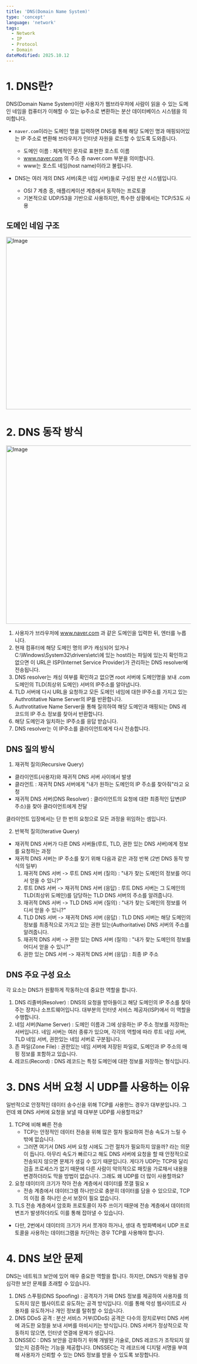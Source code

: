 ```yaml
---
title: 'DNS(Domain Name System)'
type: 'concept'
language: 'network'
tags:
  - Network
  - IP
  - Protocol
  - Domain
dateModified: 2025.10.12
---
```


# 1. DNS란?

DNS(Domain Name System)이란 사용자가 웹브라우저에 사람이 읽을 수 있는 도메인 네임을 컴퓨터가 이해할 수 있는 ip주소로 변환하는 분산 데이터베이스 시스템을 의미합니다.

- ```naver.com```이라는 도메인 명을 입력하면 DNS를 통해 해당 도메인 명과 매핑되어있는 IP 주소로 변환해 브라우저가 인터넷 자원을 로드할 수 있도록 도와줍니다.
    - 도메인 이름 : 체계적인 문자로 표현한 호스트 이름
    - www.naver.com 의 주소 중 naver.com 부분을 의미합니다.
    - www는 호스트 네임(host name)이라고 불립니다.

- DNS는 여러 개의 DNS 서버(혹은 네임 서버)들로 구성된 분산 시스템입니다.
    - OSI 7 계층 중, 애플리케이션 계층에서 동작하는 프로토콜
    - 기본적으로 UDP/53을 기반으로 사용하지만, 특수한 상황에서는 TCP/53도 사용

## 도메인 네임 구조

<img width="980" height="469" alt="Image" src="https://github.com/user-attachments/assets/14ca414c-ad9e-40e7-84dd-4bf4ff140d85" />

# 2. DNS 동작 방식

<img width="1080" height="485" alt="Image" src="https://github.com/user-attachments/assets/04e3afc6-4504-4324-89ea-75fe26363313" />

1. 사용자가 브라우저에 www.naver.com 과 같은 도메인을 입력한 뒤, 엔터를 누릅니다.
2. 현재 컴퓨터에 해당 도메인 명의 IP가 캐싱되어 있거나 C:\Windows\System32\drivers\etc\에 있는 host라는 파일에 있는지 확인하고 없으면 이 URL은 ISP(Internet Service Provider)가 관리하는 DNS resolver에 전송됩니다.
3. DNS resolver는 캐싱 여부를 확인하고 없으면 root 서버에 도메인명을 보내 .com 도메인의 TLD(최상위 도메인) 서버의 IP주소를 알아냅니다.
4. TLD 서버에 다시 URL을 요청하고 모든 도메인 네임에 대한 IP주소를 가지고 있는 Authrotitative Name Server의 IP를 반환합니다.
5. Authrotitative Name Server을 통해 질의하여 해당 도메인과 매핑되는 DNS 레코드의 IP 주소 정보를 찾아서 반환합니다.
6. 해당 도메인과 일치하는 IP주소를 응답 받습니다.
7. DNS resolver는 이 IP주소를 클라이언트에게 다시 전송합니다.

## DNS 질의 방식

1. 재귀적 질의(Recursive Query)
- 클라이언트(사용자)와 재귀적 DNS 서버 사이에서 발생
- 클라언트 : 재귀적 DNS 서버에게 "내가 원하는 도메인의 IP 주소를 찾아줘"라고 요청
- 재귀적 DNS 서버(DNS Resolver) : 클라이언트의 요청에 대한 최종적인 답변(IP 주소)을 찾아 클라이언트에게 전달

클라이언트 입장에서는 단 한 번의 요청으로 모든 과정을 위임하는 셈입니다.

2. 반복적 질의(Iterative Query)
- 재귀적 DNS 서버가 다른 DNS 서버들(루트, TLD, 권한 있는 DNS 서버)에게 정보를 요청하는 과정
- 재귀적 DNS 서버는 IP 주소를 찾기 위해 다음과 같은 과정 반복 (2번 DNS 동작 방식의 일부)
    1. 재귀적 DNS 서버 -> 루트 DNS 서버 (질의) : "내가 찾는 도메인의 정보를 어디서 얻을 수 있니?"
    2. 루트 DNS 서버 -> 재귀적 DNS 서버 (응답) : 루트 DNS 서버는 그 도메인의 TLD(최상위 도메인)를 담당하는 TLD DNS 서버의 주소를 알려줍니다.
    3. 재귀적 DNS 서버 -> TLD DNS 서버 (질의) : "내가 찾는 도메인의 정보를 어디서 얻을 수 있니?"
    4. TLD DNS 서버 -> 재귀적 DNS 서버 (응답) : TLD DNS 서버는 해당 도메인의 정보를 최종적으로 가지고 있는 권한 있는(Authoritative) DNS 서버의 주소를 알려줍니다.
    5. 재귀적 DNS 서버 -> 권한 있는 DNS 서버 (질의) : "내가 찾는 도메인의 정보를 어디서 얻을 수 있니?"
    6. 권한 있는 DNS 서버 -> 재귀적 DNS 서버 (응답) : 최종 IP 주소

## DNS 주요 구성 요소

각 요소는 DNS가 원활하게 작동하는데 중요한 역할을 합니다.

1. DNS 리졸버(Resolver) : DNS의 요청을 받아들이고 해당 도메인의 IP 주소를 찾아주는 장치나 소프트웨어입니다.
대부분의 인터넷 서비스 제공자(ISP)에서 이 역할을 수행합니다.
2. 네임 서버(Name Server) : 도메인 이름과 그에 상응하는 IP 주소 정보를 저장하는 서버입니다. 네임 서버는 여러 종류가 있으며, 각각의 역할에 따라 루트 네임 서버, TLD 네임 서버, 권한있는 네임 서버로 구분됩니다.
3. 존 파일(Zone File) : 권한있는 네임 서버에 저장된 파일로, 도메인과 IP 주소의 매핑 정보를 포함하고 있습니다.
4. 레코드(Record) : DNS 레코드는 특정 도메인에 대한 정보를 저장하는 형식입니다.

# 3. DNS 서버 요청 시 UDP를 사용하는 이유

일반적으로 안정적인 데이터 송수신을 위해 TCP를 사용한느 경우가 대부분입니다. 그런데 왜 DNS 서버에 요청을 보낼 때 대부분 UDP를 사용할까요?

1. TCP에 비해 빠른 전송
    - TCP는 안정적인 데이터 전송을 위해 많은 절차 필요하여 전송 속도가 느릴 수 밖에 없습니다.
    - 그러면 여기서 DNS 서버 요청 시에도 그런 절차가 필요하지 않을까? 라는 의문이 듭니다. 
    아무리 속도가 빠르다고 해도 DNS 서버에 요청을 할 때 안정적으로 전송되지 않으면 문제가 생길 수 있기 때문입니다. 
    게다가 UDP는 TCP와 달리 검출 프로세스가 없기 때문에 다른 사람이 악의적으로 패킷을 가로채서 내용을 변경하더라도 막을 방법이 없습니다. 그래도 왜 UDP를 더 많이 사용할까요?
2. 요청 데이터의 크기가 작아 전송 계층에서 데이터를 쪼갤 필요 x
    - 전송 계층에서 데이터그램 하나만으로 충분히 데이터를 담을 수 있으므로, TCP의 이점 중 하나인 순서 보장이 필요 없습니다.
3. TLS 전송 계층에서 암호화 프로토콜이 자주 쓰이기 때문에 전송 계층에서 데이터의 변조가 발생하더라도 이를 통해 잡아낼 수 있습니다.

- 다만, 2번에서 데이터의 크기가 커서 쪼개야 하거나, 생대 측 방화벽에서 UDP 프로토콜을 사용하는 데이터그램을 차단하는 경우 TCP를 사용해야 합니다.

# 4. DNS 보안 문제

DNS는 네트워크 보안에 있어 매우 중요한 역할을 합니다. 하지만, DNS가 악용될 경우 심각한 보안 문제를 초래할 수 있습니다.

1. DNS 스푸핑(DNS Spoofing) : 공격자가 가짜 DNS 정보를 제공하여 사용자를 의도하지 않은 웹사이트로 유도하는 공격 방식입니다. 이를 통해 악성 웹사이트로 사용자를 유도하거나 개인 정보를 탈취할 수 있습니다.
2. DNS DDoS 공격 : 분산 서비스 거부(DDoS) 공격은 다수의 장치로부터 DNS 서버에 과도한 요청을 보내 서버를 마비시키는 방식입니다. DNS 서버가 정상적으로 작동하지 않으면, 인터넷 연결에 문제가 생깁니다.
3. DNSSEC : DNS 보안을 강화하기 위해 개발된 기술로, DNS 레코드가 조작되지 않았는지 검증하는 기능을 제공합니다. DNSSEC는 각 레코드에 디지털 서명을 부여해 사용자가 신뢰할 수 있는 DNS 정보를 받을 수 있도록 보장합니다.